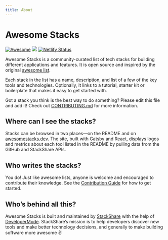 ```yaml
---
title: About
---
```


# Awesome Stacks

[![Awesome](https://awesome.re/badge-flat2.svg)](https://awesome.re)
<a title="StackShare" href={data.site.siteMetadata.techStack}><img src="https://img.shields.io/badge/tech-stack-0690fa.svg?style=flat" /></a>
[![Netlify Status](https://api.netlify.com/api/v1/badges/7fb9c28c-1e1e-41e0-a0c6-95a5770f4abf/deploy-status)](https://app.netlify.com/sites/awesomestacks/deploys)

Awesome Stacks is a community-curated list of tech stacks for building different applications and features. It is open source and inspired by the original [awesome list](http://awesome.re/).

Each stack in the list has a name, description, and list of a few of the key tools and technologies. Optionally, it links to a tutorial, starter kit or boilerplate that makes it easy to get started with.

Got a stack you think is the best way to do something? Please edit this file and add it! Check out <a href="https://github.com/stackshareio/awesome-stacks/blob/master/CONTRIBUTING.md">CONTRIBUTING.md</a> for more information.

## Where can I see the stacks?

Stacks can be browsed in two places—on the README and on [awesomestacks.dev](https://awesomestacks.dev/). The site, built with Gatsby and React, displays logos and metrics about each tool listed in the README by pulling data from the GitHub and StackShare APIs.

## Who writes the stacks?

You do! Just like awesome lists, anyone is welcome and encouraged to contribute their knowledge. See the [Contribution Guide](/contribute) for how to get started.

## Who’s behind all this?

Awesome Stacks is built and maintained by [StackShare](https://https://stackshare.io/) with the help of [DeveloperMode](https://developermode.com/). StackShare’s mission is to help developers discover new tools and make better technology decisions, and generally to make building software more awesome ✌️

<div className="level has-margin-top-40">
  <div className="level-item">
    <a href="https://stackshare.io/">
      <Img fixed={data.stackShareLogo.childImageSharp.fixed} />
    </a>
  </div>
  <div className="level-item">
    <a href="https://developermode.com/">
      <Img fixed={data.developerModeLogo.childImageSharp.fixed} />
    </a>
  </div>
</div>